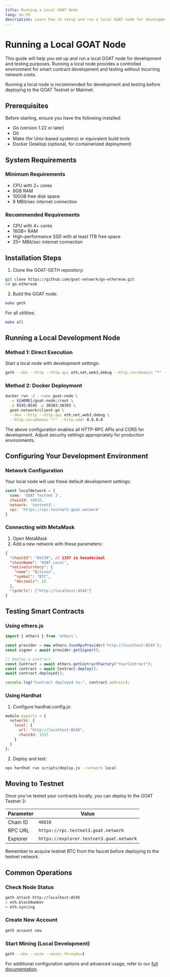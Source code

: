 ```yaml
---
title: Running a Local GOAT Node
lang: en-US
description: Learn how to setup and run a local GOAT node for development and testing.
---
```



# Running a Local GOAT Node

This guide will help you set up and run a local GOAT node for development and testing purposes. Running a local node provides a controlled environment for smart contract development and testing without incurring network costs.

<Callout type="info">
  Running a local node is recommended for development and testing before deploying to the GOAT Testnet or Mainnet.
</Callout>

## Prerequisites

Before starting, ensure you have the following installed:

- Go (version 1.22 or later)
- Git
- Make (for Unix-based systems) or equivalent build tools
- Docker Desktop (optional, for containerized deployment)

## System Requirements

### Minimum Requirements
- CPU with 2+ cores
- 8GB RAM
- 100GB free disk space
- 8 MBit/sec internet connection

### Recommended Requirements
- CPU with 4+ cores
- 16GB+ RAM
- High-performance SSD with at least 1TB free space
- 25+ MBit/sec internet connection

## Installation Steps

1. Clone the GOAT-GETH repository:
```bash
git clone https://github.com/goat-network/go-ethereum.git
cd go-ethereum
```

2. Build the GOAT node:
```bash
make geth
```

For all utilities:
```bash
make all
```

## Running a Local Development Node

### Method 1: Direct Execution

Start a local node with development settings:

```bash
geth --dev --http --http.api eth,net,web3,debug --http.corsdomain "*" --http.addr 0.0.0.0 --http.port 8545
```

### Method 2: Docker Deployment

```bash
docker run -d --name goat-node \
  -v ${HOME}/goat-node:/root \
  -p 8545:8545 -p 30303:30303 \
  goat-network/client-go \
  --dev --http --http.api eth,net,web3,debug \
  --http.corsdomain "*" --http.addr 0.0.0.0
```

<Callout type="warning">
  The above configuration enables all HTTP-RPC APIs and CORS for development. Adjust security settings appropriately for production environments.
</Callout>

## Configuring Your Development Environment

### Network Configuration

Your local node will use these default development settings:

```javascript
const localNetwork = {
  name: 'GOAT Testnet 3',
  chainId: 48816,
  network: 'testnet3',
  rpc: 'https://rpc.testnet3.goat.network'
}
```

### Connecting with MetaMask

1. Open MetaMask
2. Add a new network with these parameters:
```json
{
  "chainId": "0x539", // 1337 in hexadecimal
  "chainName": "GOAT Local",
  "nativeCurrency": {
    "name": "Bitcoin",
    "symbol": "BTC",
    "decimals": 18
  },
  "rpcUrls": ["http://localhost:8545"]
}
```

## Testing Smart Contracts

### Using ethers.js

```javascript
import { ethers } from 'ethers';

const provider = new ethers.JsonRpcProvider('http://localhost:8545');
const signer = await provider.getSigner();

// Deploy a contract
const Contract = await ethers.getContractFactory("YourContract");
const contract = await Contract.deploy();
await contract.deployed();

console.log("Contract deployed to:", contract.address);
```

### Using Hardhat

1. Configure hardhat.config.js:
```javascript
module.exports = {
  networks: {
    local: {
      url: "http://localhost:8545",
      chainId: 1337
    }
  }
};
```

2. Deploy and test:
```bash
npx hardhat run scripts/deploy.js --network local
```

## Moving to Testnet

Once you've tested your contracts locally, you can deploy to the GOAT Testnet 3:

| Parameter           | Value                                    |
| ------------------- | ---------------------------------------- |
| Chain ID           | `48816`                                 |
| RPC URL            | `https://rpc.testnet3.goat.network`     |
| Explorer           | `https://explorer.testnet3.goat.network` |

<Callout type="info">
  Remember to acquire testnet BTC from the faucet before deploying to the testnet network.
</Callout>

## Common Operations

### Check Node Status
```bash
geth attach http://localhost:8545
> eth.blockNumber
> eth.syncing
```

### Create New Account
```bash
geth account new
```

### Start Mining (Local Development)
```bash
geth --dev --mine --miner.threads=1
```

For additional configuration options and advanced usage, refer to our [full documentation](https://docs.goat.network).